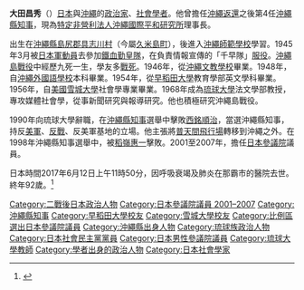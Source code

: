 {{Expand language|ja}}
{{Infobox Officeholder
|name            = 大田 昌秀
|image           = Masahide Ota cropped 1 Masahide Ota and Ryutaro Hashimoto 19970217.jpg
|imagesize       = 
| office = {{flagicon|Okinawa}}第7、8任（第4代）民選[[沖繩縣知事|沖繩縣知事]]
| term_start =  1990年12月10日
| term_end = 1998年12月9日
|1blankname   = 副知事
|1namedata     = [[仲井眞弘多|仲井眞弘多]]（1990－1993）<br>{{link-ja|尚弘子|尚弘子}}（1991－1994）<br>{{link-ja|吉元政矩|吉元政矩}}（1993－1997）<br>{{link-ja|東門美津子|東門美津子}}（1994－1998）<br>宮平洋（1998）
| predecessor =[[西銘順治|西銘順治]]
| successor = [[稻嶺惠一|稻嶺惠一]]
| office2 = {{JPN}}[[參議院_(日本)|參議院]]議員
|term_start2  = 2001年7月30日
|term_end2   = 2007年7月29日
|predecessor2 = 
|successor2   = 
|constituency2= [[日本參議院比例區|比例區]]
|allegiance      = 
|branch          = 
|rank            = 
|serviceyears    = 
|nationality     = {{JPN}}
|birth_date      = {{Birth date|1925|6|12}}
|birth_place     = {{flag|Empire of Japan}}[[沖繩縣|沖繩縣]][[島尻郡|島尻郡]][[具志川村|具志川村]]<br/>（現[[久米島町|久米島町]]）
|death_date    ={{death date and age|2017|6|12|1925|6|12}}
|residence       = 
|death_place     = {{JPN}}[[沖繩縣|沖繩縣]][[那霸市|那霸市]]
|constituency    =
|sex             = 
|alma_mater=[[早稻田大学|早稻田大学]]教育学部<br/>[[雪城大學|雪城大學]]研究院
|spouse          = 
|parents         = 
|children        = 
|signature       = 
|relatives       =
|occupation= [[琉球大學|琉球大學]][[教授|教授]]
|party           = （[[無黨籍|無黨籍]]{{to}}）<br/>[[社会民主党_(日本)|社会民主党]]
|website= 
}}
{{japanese|japanese=大田 昌秀|kana=おおた まさひで|romaji=Ōta Masahide}}
'''大田昌秀'''（{{bd|1925年|6月12日|2017年|6月12日|catIdx=Ota Masahide}}）[[日本|日本]]與[[沖繩|沖繩]]的[[政治家|政治家]]、[[社會學者|社會學者]]。他曾擔任[[沖繩返還|沖繩返還]]之後第4任[[沖繩縣知事|沖繩縣知事]]，現為[[特定非營利法人|特定非營利法人]][[沖繩國際平和研究所|沖繩國際平和研究所]]理事長。

出生在[[沖繩縣|沖繩縣]][[島尻郡|島尻郡]][[具志川村|具志川村]]（今屬[[久米島町|久米島町]]），後進入[[沖繩師範學校|沖繩師範學校]]學習。1945年3月被[[日本軍|日本軍]][[動員|動員]]去參加[[鐵血勤皇隊|鐵血勤皇隊]]，在負責情報宣傳的「千早隊」[[服役|服役]]。[[沖繩島戰役|沖繩島戰役]]中經歷九死一生，學友多[[戰死|戰死]]。1946年，從[[沖繩文教學校|沖繩文教學校]]畢業。1948年，自[[沖繩外國語學校|沖繩外國語學校]]本科畢業。1954年，從[[早稻田大學|早稻田大學]]教育學部英文學科畢業。1956年，自[[美國|美國]][[雪城大學|雪城大學]]社會學專業畢業。1968年成為[[琉球大學|琉球大學]]法文學部教授，專攻媒體社會學，從事新聞研究與報導研究。他也積極研究沖繩島戰役。

1990年向琉球大學辭職，在[[沖繩縣知事|沖繩縣知事]]選舉中擊敗[[西銘順治|西銘順治]]，當選沖繩縣知事，持反[[美軍|美軍]]、[[反戰|反戰]]、反美軍基地的立場。他主張將[[普天間飛行場|普天間飛行場]]轉移到沖繩之外。在1998年沖繩縣知事選舉中，被[[稻嶺惠一|稻嶺惠一]]擊敗。2001至2007年，擔任[[日本參議院|日本參議院]]議員。

日本時間2017年6月12日上午11時50分，因呼吸衰竭及肺炎在那霸市的醫院去世。終年92歲。<ref>{{Cite web |url=https://headlines.yahoo.co.jp/hl?a=20170612-00000018-ryu-oki |title=大田昌秀氏が死去　沖縄県知事、参院議員など歴任 |access-date=2017-06-16 |archive-date=2017-06-12 |archive-url=https://web.archive.org/web/20170612073745/https://headlines.yahoo.co.jp/hl?a=20170612-00000018-ryu-oki |dead-url=yes }}</ref>

{{s-start}}
{{s-off}}
{{s-before|[[西銘順治|西銘順治]]}}
{{s-title|[[沖繩縣知事列表|沖繩縣知事]]|1990年12月－1998年12月<br />第4代}}
{{s-after|[[稻嶺惠一|稻嶺惠一]]}}
{{s-end}}

{{沖繩縣知事}}
{{Authority control}}

{{DEFAULTSORT:Ota Masahide}}
[[Category:二戰後日本政治人物|Category:二戰後日本政治人物]]
[[Category:日本參議院議員_2001–2007|Category:日本參議院議員 2001–2007]]
[[Category:沖繩縣知事|Category:沖繩縣知事]]
[[Category:早稻田大學校友|Category:早稻田大學校友]]
[[Category:雪城大學校友|Category:雪城大學校友]]
[[Category:比例區選出日本參議院議員|Category:比例區選出日本參議院議員]]
[[Category:沖繩縣出身人物|Category:沖繩縣出身人物]]
[[Category:琉球族政治人物|Category:琉球族政治人物]]
[[Category:日本社會民主黨黨員|Category:日本社會民主黨黨員]]
[[Category:日本男性參議院議員|Category:日本男性參議院議員]]
[[Category:琉球大學教師|Category:琉球大學教師]]
[[Category:學者出身的政治人物|Category:學者出身的政治人物]]
[[Category:日本社會學家|Category:日本社會學家]]